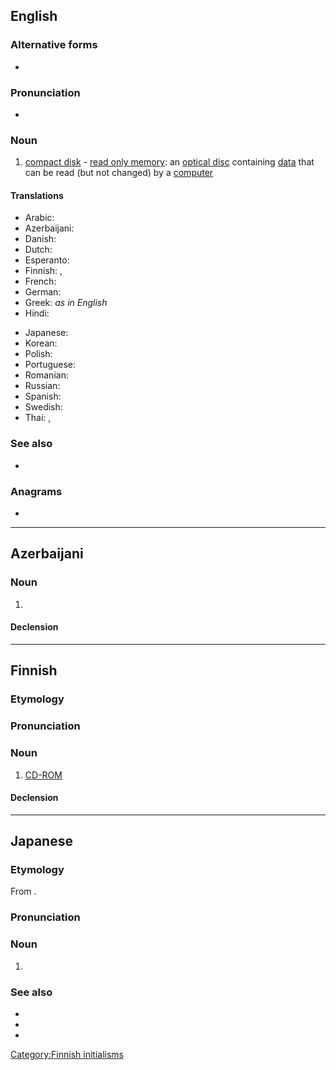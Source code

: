 {{also|cd-rom}}
==English==

===Alternative forms===
* {{l|en|CD ROM}}

===Pronunciation===
* {{IPA|en|/siː.diːˈɹɒm/}}

===Noun===
{{en-noun|head=[[CD]]-[[ROM]]}}

# [[compact disk]] - [[read only memory]]: an [[optical disc]] containing [[data]] that can be read (but not changed) by a [[computer]]

====Translations====
{{trans-top|CD-ROM}}
* Arabic: {{t-needed|ar}}
* Azerbaijani: {{t|az|CD-ROM}}
* Danish: {{t-needed|da}}
* Dutch: {{t+|nl|cd-rom|m}}
* Esperanto: {{t|eo|KD-NLM}}
* Finnish: {{t|fi|CD-ROM-levy}}, {{t|fi|CD-ROM}}
* French: {{t+|fr|cédérom|m}}
* German: {{t+|de|CD-ROM|f}}
* Greek: ''as in English''
* Hindi: {{t-needed|hi}}
{{trans-mid}}
* Japanese: {{t-needed|ja}}
* Korean: {{t+|ko|시디롬}}
* Polish: {{t+|pl|CD-ROM|m}}
* Portuguese: {{t+|pt|CD-ROM|m}}
* Romanian: {{t|ro|CD-ROM}}
* Russian: {{t-needed|ru}}
* Spanish: {{t|es|cederrón|m}}
* Swedish: {{t+|sv|CD-ROM|c}}
* Thai: {{t|th|ซีดีรอม}}, {{t|th|ซีดี-รอม}}
{{trans-bottom}}

===See also===
* {{pedia}}

===Anagrams===
* {{anagrams|en|a=cdmor|Comdr.}}

----

==Azerbaijani==

===Noun===
{{az-initialism|o|c}}

# {{l|en|CD-ROM}}

====Declension====
{{az-latin-decl-initialism|o|c}}

----

==Finnish==

===Etymology===
{{bor|fi|en|CD-ROM}}

===Pronunciation===
{{fi-pronunciation|see-dee-rom(i)}}

===Noun===
{{fi-noun}}

# [[#English|CD-ROM]]

====Declension====
{{fi-decl-risti|CD-ROM|||a|i=0}}

[[Category:Finnish initialisms]]

----

==Japanese==
{{swp|lang=ja}}

===Etymology===
From {{bor|ja|en|CD-ROM|sort=しいでぃいろむ}}.

===Pronunciation===
{{ja-pron|シーディー ロム|acc=5}}

===Noun===
{{ja-noun|head=C%D%-%ROM|シー%ディー%-%ロム}}

# {{lb|ja|computing|sort=しいでぃいろむ}} {{l|en|CD-ROM}}

===See also===
* {{ja-r|C%D|シー%ディー}}
* {{ja-r|ROM|ロム}}
* {{ja-r|D%V%D&#45;ROM|ディー%ブイ%ディー&#45;ロム}}